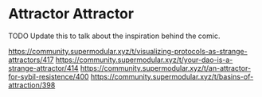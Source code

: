 
# Attractor Attractor

TODO Update this to talk about the inspiration behind the comic.

https://community.supermodular.xyz/t/visualizing-protocols-as-strange-attractors/417
https://community.supermodular.xyz/t/your-dao-is-a-strange-attractor/414
https://community.supermodular.xyz/t/an-attractor-for-sybil-resistence/400
https://community.supermodular.xyz/t/basins-of-attraction/398
